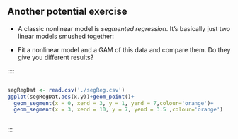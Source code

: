 ## Another potential exercise

- A classic nonlinear model is _segmented regression_. It's basically just two linear models smushed together:

\begin{align*}
\textcolor{orange}{\hat{y}} =&
    \begin{cases}
        \textcolor{blue}{b_0} + \textcolor{blue}{b_1}\textcolor{darkturquoise}{x} & \text{if } \textcolor{darkturquoise}{x} \leq \textcolor{blue}{a}\\
        \textcolor{blue}{b_2} + \textcolor{blue}{b_3}\textcolor{darkturquoise}{x} & \text{if } \textcolor{darkturquoise}{x} > \textcolor{blue}{a}
    \end{cases} \\
    \textcolor{blue}{b_0} +& \textcolor{blue}{b_1}\textcolor{blue}{a} = \textcolor{blue}{b_2} + \textcolor{blue}{b_3}\textcolor{blue}{a} \\
    y \sim& Normal(\textcolor{orange}{\hat{y}},\textcolor{red}{\sigma})
\end{align*}

- Fit a nonlinear model and a GAM of this data and compare them. Do they give you different results?

::::

:::: column

```r
segRegDat <- read.csv('./segReg.csv')
ggplot(segRegDat,aes(x,y))+geom_point()+
  geom_segment(x = 0, xend = 3, y = 1, yend = 7,colour='orange')+
  geom_segment(x = 3, xend = 10, y = 7, yend = 3.5 ,colour='orange')

```

::::

:::

